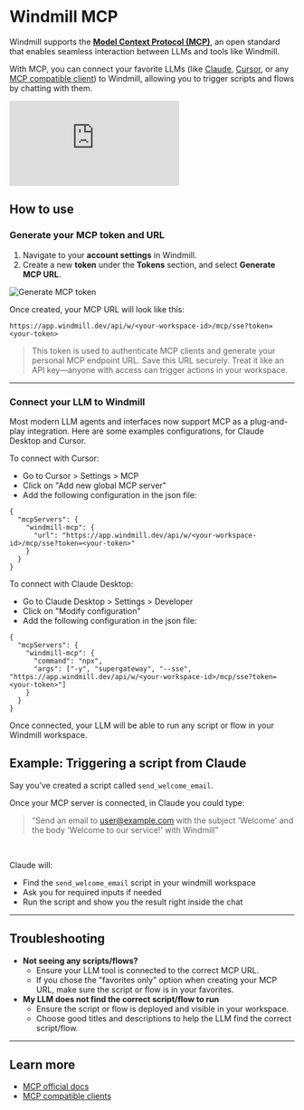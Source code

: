 # Windmill MCP

Windmill supports the [**Model Context Protocol (MCP)**](https://modelcontextprotocol.io/introduction), an open standard that enables seamless interaction between LLMs and tools like Windmill.

With MCP, you can connect your favorite LLMs (like [Claude](https://claude.ai/download), [Cursor](https://www.cursor.com), or any [MCP compatible client](https://modelcontextprotocol.io/clients)) to Windmill, allowing you to trigger scripts and flows by chatting with them.

<iframe
	style={{ aspectRatio: '16/9' }}
	src="https://www.youtube.com/embed/De77j1T3gRs"
	title="Windmill MCP"
	frameBorder="0"
	allow="accelerometer; autoplay; clipboard-write; encrypted-media; gyroscope; picture-in-picture; web-share"
	allowFullScreen
	className="border-2 rounded-lg object-cover w-full dark:border-gray-800"
></iframe>

## How to use

### Generate your MCP token and URL

1. Navigate to your **account settings** in Windmill.
2. Create a new **token** under the **Tokens** section, and select **Generate MCP URL**.

![Generate MCP token](./user_settings.png 'Generate MCP token')

Once created, your MCP URL will look like this:

```
https://app.windmill.dev/api/w/<your-workspace-id>/mcp/sse?token=<your-token>
```

> This token is used to authenticate MCP clients and generate your personal MCP endpoint URL. Save this URL securely. Treat it like an API key—anyone with access can trigger actions in your workspace.

---

### Connect your LLM to Windmill

Most modern LLM agents and interfaces now support MCP as a plug-and-play integration. Here are some examples configurations, for Claude Desktop and Cursor.

To connect with Cursor:

  - Go to Cursor > Settings > MCP
  - Click on "Add new global MCP server"
  - Add the following configuration in the json file:

```
{
  "mcpServers": {
    "windmill-mcp": {
      "url": "https://app.windmill.dev/api/w/<your-workspace-id>/mcp/sse?token=<your-token>"
    }
  }
}
```

To connect with Claude Desktop:

- Go to Claude Desktop > Settings > Developer
- Click on "Modify configuration"
- Add the following configuration in the json file:

```
{
  "mcpServers": {
    "windmill-mcp": {
      "command": "npx",
      "args": ["-y", "supergateway", "--sse", "https://app.windmill.dev/api/w/<your-workspace-id>/mcp/sse?token=<your-token>"]
    }
  }
}
```

Once connected, your LLM will be able to run any script or flow in your Windmill workspace.

## Example: Triggering a script from Claude

Say you’ve created a script called `send_welcome_email`.

Once your MCP server is connected, in Claude you could type:

> “Send an email to user@example.com with the subject 'Welcome' and the body 'Welcome to our service!' with Windmill”
<br/>

Claude will:

- Find the `send_welcome_email` script in your windmill workspace
- Ask you for required inputs if needed
- Run the script and show you the result right inside the chat

---

## Troubleshooting

- **Not seeing any scripts/flows?**
  - Ensure your LLM tool is connected to the correct MCP URL.
  - If you chose the "favorites only" option when creating your MCP URL, make sure the script or flow is in your favorites.
- **My LLM does not find the correct script/flow to run**
  - Ensure the script or flow is deployed and visible in your workspace.
  - Choose good titles and descriptions to help the LLM find the correct script/flow.

---

## Learn more

- [MCP official docs](https://modelcontextprotocol.io/introduction)
- [MCP compatible clients](https://modelcontextprotocol.io/clients)